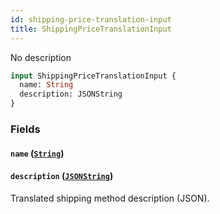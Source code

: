 ```yaml
---
id: shipping-price-translation-input
title: ShippingPriceTranslationInput
---
```



No description

```graphql
input ShippingPriceTranslationInput {
  name: String
  description: JSONString
}
```


### Fields

#### `name` ([`String`](../../../developer/api-reference/scalars/string))




#### `description` ([`JSONString`](../../../developer/api-reference/scalars/jsonstring))

Translated shipping method description (JSON).




